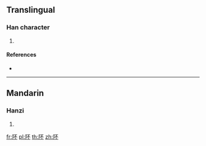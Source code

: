 {{character info/new}}
==Translingual==

===Han character===
{{Han char|rn=170|rad=阜|as=04|sn=7|four=|canj=NLMF}}

# {{defn|Han|sort=阜04}}

====References====
* {{Han ref|kx=1346.130|dkj=41565|dj=1848.140|hdz=64116.070|uh=962B|ud=38443}}

----

==Mandarin==

===Hanzi===
{{cmn-hanzi|pin=[[péi]] ([[pei2]])|wg=p'ei<sup>2</sup>}}

# {{defn|lang=cmn|sort=阜04}}

[[fr:阫]]
[[pl:阫]]
[[th:阫]]
[[zh:阫]]